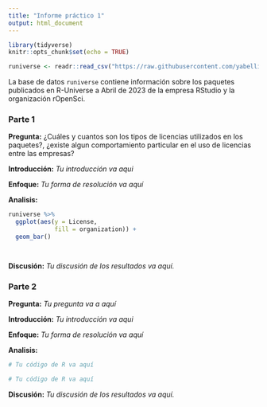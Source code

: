 ```yaml
---
title: "Informe práctico 1"
output: html_document
---
```


```r
library(tidyverse)
knitr::opts_chunk$set(echo = TRUE)

runiverse <- readr::read_csv("https://raw.githubusercontent.com/yabellini/visualizacion_grado_unab/main/datos/runiverse.csv")

```

La base de datos `runiverse` contiene información sobre los paquetes publicados en R-Universe a Abril de 2023 de 
la empresa RStudio y la organización rOpenSci. 

### **Parte 1**

**Pregunta:** ¿Cuáles y cuantos son los tipos de licencias utilizados en los paquetes?, 
¿existe algun comportamiento particular en el uso de licencias entre las empresas? 


**Introducción:** *Tu introducción va aqui*


**Enfoque:** *Tu forma de resolución va aquí*

**Analisis:**


```r
runiverse %>% 
  ggplot(aes(y = License,
             fill = organization)) +
  geom_bar()
```

```r

```

```r

```


**Discusión:** *Tu discusión de los resultados va aquí.*

### **Parte 2**

**Pregunta:** *Tu pregunta va a aquí*

**Introducción:** *Tu introducción va aqui*

**Enfoque:** *Tu forma de resolución va aquí*

**Analisis:**

```r
# Tu código de R va aquí
```

```r
# Tu código de R va aquí
```

**Discusión:** *Tu discusión de los resultados va aquí.*
